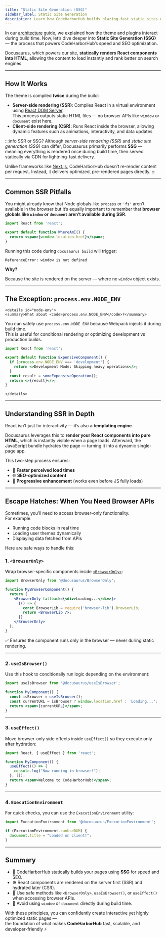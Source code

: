```yaml
---
title: "Static Site Generation (SSG)"
sidebar_label: Static Site Generation
description: Learn how CodeHarborHub builds blazing-fast static sites using React and Docusaurus for better performance and SEO.
---
```


In our [architecture](architecture.mdx) guide, we explained how the theme and plugins interact during build time. Now, let’s dive deeper into **Static Site Generation (SSG)** — the process that powers CodeHarborHub’s speed and SEO optimization.

Docusaurus, which powers our site, **statically renders React components into HTML**, allowing the content to load instantly and rank better on search engines.

---

## How It Works

The theme is compiled **twice** during the build:

- **Server-side rendering (SSR)**: Compiles React in a virtual environment using [React DOM Server](https://reactjs.org/docs/react-dom-server.html).  
  This process outputs static HTML files — no browser APIs like `window` or `document` exist here.
- **Client-side rendering (CSR)**: Runs React inside the browser, allowing dynamic features such as animations, interactivity, and data updates.

:::info SSR or SSG?
Although _server-side rendering (SSR)_ and _static site generation (SSG)_ can differ, Docusaurus primarily performs **SSG** — meaning everything is rendered once during build time, then served statically via CDN for lightning-fast delivery.

Unlike frameworks like [Next.js](https://nextjs.org/), CodeHarborHub doesn’t re-render content per request. Instead, it delivers optimized, pre-rendered pages directly.
:::

---

## Common SSR Pitfalls

You might already know that Node globals like `process` or `'fs'` aren’t available in the browser but it’s equally important to remember that **browser globals like `window` or `document` aren’t available during SSR**.

```jsx
import React from 'react';

export default function WhereAmI() {
  return <span>{window.location.href}</span>;
}
```

Running this code during `docusaurus build` will trigger:

```
ReferenceError: window is not defined
```

**Why?**

Because the site is rendered on the server — where no `window` object exists.

---

## The Exception: `process.env.NODE_ENV`

```mdx-code-block
<details id="node-env">
<summary>What about <code>process.env.NODE_ENV</code>?</summary>
```

You can safely use `process.env.NODE_ENV` because Webpack injects it during build time.  
This is useful for conditional rendering or optimizing development vs production builds.

```jsx
import React from 'react';

export default function ExpensiveComponent() {
  if (process.env.NODE_ENV === 'development') {
    return <>Development Mode: Skipping heavy operations</>;
  }
  const result = someExpensiveOperation();
  return <>{result}</>;
}
```

```mdx-code-block
</details>
```

---

## Understanding SSR in Depth

React isn’t just for interactivity — it’s also a **templating engine**.

Docusaurus leverages this to **render your React components into pure HTML**, which is instantly visible when a page loads. Afterward, the JavaScript bundle hydrates the page — turning it into a dynamic single-page app.

This two-step process ensures:
- 🚀 **Faster perceived load times**
- 🌐 **SEO-optimized content**
- 🧠 **Progressive enhancement** (works even before JS fully loads)

---

## Escape Hatches: When You Need Browser APIs

Sometimes, you’ll need to access browser-only functionality.  
For example:
- Running code blocks in real time  
- Loading user themes dynamically  
- Displaying data fetched from APIs  

Here are safe ways to handle this:

### 1. `<BrowserOnly>`

Wrap browser-specific components inside [`<BrowserOnly>`](https://docusaurus.io/docs/docusaurus-core#browseronly):

```jsx
import BrowserOnly from '@docusaurus/BrowserOnly';

function MyBrowserComponent() {
  return (
    <BrowserOnly fallback={<div>Loading...</div>}>
      {() => {
        const BrowserLib = require('browser-lib').BrowserLib;
        return <BrowserLib />;
      }}
    </BrowserOnly>
  );
}
```

✅ Ensures the component runs only in the browser — never during static rendering.

---

### 2. `useIsBrowser()`

Use this hook to conditionally run logic depending on the environment:

```jsx
import useIsBrowser from '@docusaurus/useIsBrowser';

function MyComponent() {
  const isBrowser = useIsBrowser();
  const currentURL = isBrowser ? window.location.href : 'Loading...';
  return <span>{currentURL}</span>;
}
```

---

### 3. `useEffect()`

Move browser-only side effects inside `useEffect()` so they execute only after hydration:

```jsx
import React, { useEffect } from 'react';

function MyComponent() {
  useEffect(() => {
    console.log("Now running in browser!");
  }, []);
  return <span>Welcome to CodeHarborHub!</span>;
}
```

---

### 4. `ExecutionEnvironment`

For quick checks, you can use the `ExecutionEnvironment` utility:

```js title="a-client-module.js"
import ExecutionEnvironment from '@docusaurus/ExecutionEnvironment';

if (ExecutionEnvironment.canUseDOM) {
  document.title = "Loaded on client!";
}
```

---

## Summary

- 🧱 CodeHarborHub statically builds your pages using **SSG** for speed and SEO.  
- ⚙️ React components are rendered on the server first (SSR) and hydrated later (CSR).  
- 🧩 Use safe methods like `<BrowserOnly>`, `useIsBrowser()`, or `useEffect()` when accessing browser APIs.  
- 🚫 Avoid using `window` or `document` directly during build time.

With these principles, you can confidently create interactive yet highly optimized static pages —  
the foundation of what makes **CodeHarborHub** fast, scalable, and developer-friendly ⚡